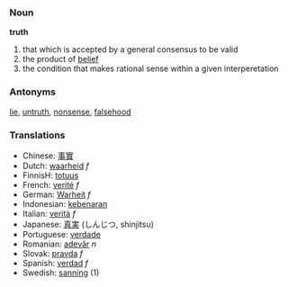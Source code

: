 ===Noun===
'''truth'''

#that which is accepted by a general consensus to be valid
#the product of [[belief]]
#the condition that makes rational sense within a given interperetation

===Antonyms===
[[lie]], [[untruth]], [[nonsense]], [[falsehood]]

===Translations===

*Chinese: [[事實]]
*Dutch: [[waarheid]] ''f''
*FinnisH: [[totuus]]
*French: [[verité]] ''f''
*German: [[Warheit]] ''f''
*Indonesian: [[kebenaran]]
*Italian: [[verità]] ''f''
*Japanese: [[真実]] (しんじつ, shinjitsu)
*Portuguese: [[verdade]]
*Romanian: [[adevăr]] ''n''
*Slovak: [[pravda]] ''f''
*Spanish: [[verdad]] ''f''
*Swedish: [[sanning]] (1)